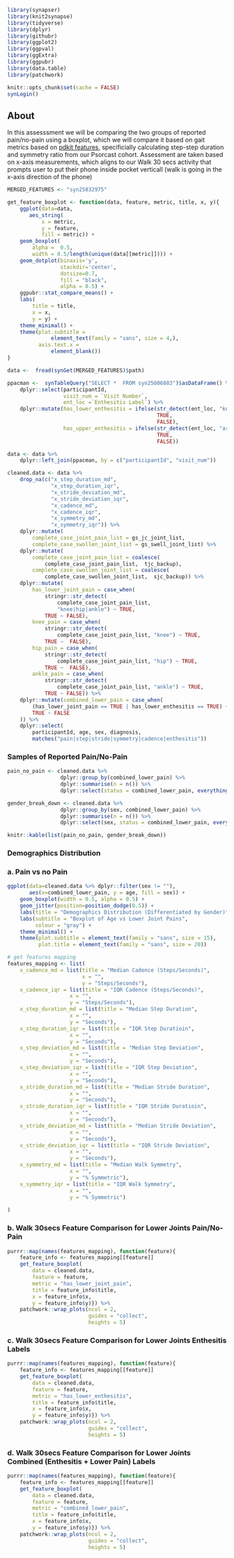 ```r
library(synapser)
library(knit2synapse)
library(tidyverse)
library(dplyr)
library(githubr)
library(ggplot2)
library(ggpval)
library(ggExtra)
library(ggpubr)
library(data.table)
library(patchwork)

knitr::opts_chunk$set(cache = FALSE)
synLogin()
```

## About
In this assesssment we will be comparing the two groups of reported pain/no-pain using a boxplot, which we will compare it based on gait metrics based on [pdkit features](https://pdkit.readthedocs.io/en/latest/gait.html), specificially calculating step-step duration and symmetry ratio from our Psorcast cohort. Assessment are taken based on x-axis measurements, which aligns to our Walk 30 secs activity that prompts user to put their phone inside pocket verticall (walk is going in the x-axis direction of the phone)

```r
MERGED_FEATURES <- "syn25832975"
```

```r
get_feature_boxplot <- function(data, feature, metric, title, x, y){
    ggplot(data=data, 
       aes_string(
           x = metric, 
           y = feature,
           fill = metric)) +
    geom_boxplot(
        alpha =  0.5,
        width = 0.5/length(unique(data[[metric]]))) +
    geom_dotplot(binaxis='y', 
                 stackdir='center', 
                 dotsize=0.7, 
                 fill = "black", 
                 alpha = 0.5) +
    ggpubr::stat_compare_means() +
    labs(
        title = title,
        x = x, 
        y = y) +
    theme_minimal() +  
    theme(plot.subtitle = 
              element_text(family = "sans", size = 4,),
          axis.text.x = 
              element_blank())
}
```

```r
data <-  fread(synGet(MERGED_FEATURES)$path)

ppacman <-  synTableQuery("SELECT *  FROM syn25006883")$asDataFrame() %>% 
    dplyr::select(participantId, 
                  visit_num = `Visit Number`, 
                  ent_loc =`Enthesitis Label`) %>%
    dplyr::mutate(has_lower_enthesitis = ifelse(str_detect(ent_loc, "knee|achilles"), 
                                                TRUE, 
                                                FALSE),
                  has_upper_enthesitis = ifelse(str_detect(ent_loc, "arm"), 
                                                TRUE, 
                                                FALSE))

data <- data %>%
    dplyr::left_join(ppacman, by = c("participantId", "visit_num"))
```


```r
cleaned.data <- data %>% 
    drop_na(c("x_step_duration_md",
              "x_step_duration_iqr",
              "x_stride_deviation_md",
              "x_stride_deviation_iqr",
              "x_cadence_md",
              "x_cadence_iqr",
              "x_symmetry_md",
              "x_symmetry_iqr")) %>%
    dplyr::mutate(
        complete_case_joint_pain_list = gs_jc_joint_list,
        complete_case_swollen_joint_list = gs_swell_joint_list) %>%
    dplyr::mutate(
        complete_case_joint_pain_list = coalesce(
            complete_case_joint_pain_list,  tjc_backup),
        complete_case_swollen_joint_list = coalesce(
            complete_case_swollen_joint_list,  sjc_backup)) %>%
    dplyr::mutate(
        has_lower_joint_pain = case_when(
            stringr::str_detect(
                complete_case_joint_pain_list, 
                "knee|hip|ankle") ~ TRUE, 
            TRUE ~ FALSE),
        knee_pain = case_when(
            stringr::str_detect(
                complete_case_joint_pain_list, "knee") ~ TRUE, 
            TRUE ~  FALSE),
        hip_pain = case_when(
            stringr::str_detect(
                complete_case_joint_pain_list, "hip") ~ TRUE, 
            TRUE ~  FALSE),
        ankle_pain = case_when(
            stringr::str_detect(
                complete_case_joint_pain_list, "ankle") ~ TRUE, 
            TRUE ~ FALSE)) %>%
    dplyr::mutate(combined_lower_pain = case_when(
        (has_lower_joint_pain == TRUE | has_lower_enthesitis == TRUE) ~ TRUE,
        TRUE ~ FALSE
    )) %>%
    dplyr::select(
        participantId, age, sex, diagnosis, 
        matches("pain|step|stride|symmetry|cadence|enthesitis"))
```

### Samples of Reported Pain/No-Pain
```r
pain_no_pain <- cleaned.data %>% 
                 dplyr::group_by(combined_lower_pain) %>% 
                 dplyr::summarise(n = n()) %>%
                 dplyr::select(status = combined_lower_pain, everything())

gender_break_down <- cleaned.data %>% 
                 dplyr::group_by(sex, combined_lower_pain) %>% 
                 dplyr::summarise(n = n()) %>%
                 dplyr::select(sex, status = combined_lower_pain, everything())

knitr::kable(list(pain_no_pain, gender_break_down))
```

### Demographics Distribution

### a. Pain vs no Pain
```r
ggplot(data=cleaned.data %>% dplyr::filter(sex != ""), 
       aes(x=combined_lower_pain, y = age, fill = sex)) +
    geom_boxplot(width = 0.5, alpha = 0.5) +
    geom_jitter(position=position_dodge(0.5)) +
    labs(title = "Demographics Distribution (Differentiated by Gender)") +
    labs(subtitle = "Boxplot of Age vs Lower Joint Pains",
         colour = "gray") +
    theme_minimal() +  
    theme(plot.subtitle = element_text(family = "sans", size = 15),
          plot.title = element_text(family = "sans", size = 20))
```


```r
# get features mapping
features_mapping <- list(
    x_cadence_md = list(title = "Median Cadence (Steps/Seconds)",
                        x = "",
                        y = "Steps/Seconds"),
    x_cadence_iqr = list(title = "IQR Cadence (Steps/Seconds)",
                    x = "",
                    y = "Steps/Seconds"),
    x_step_duration_md = list(title = "Median Step Duration",
                    x = "",
                    y = "Seconds"),
    x_step_duration_iqr = list(title = "IQR Step Duratioin",
                    x = "",
                    y = "Seconds"),
    x_step_deviation_md = list(title = "Median Step Deviation",
                    x = "",
                    y = "Seconds"),
    x_step_deviation_iqr = list(title = "IQR Step Deviation",
                    x = "",
                    y = "Seconds"),
    x_stride_duration_md = list(title = "Median Stride Duration",
                    x = "",
                    y = "Seconds"),
    x_stride_duration_iqr = list(title = "IQR Stride Duratioin",
                    x = "",
                    y = "Seconds"),
    x_stride_deviation_md = list(title = "Median Stride Deviation",
                    x = "",
                    y = "Seconds"),
    x_stride_deviation_iqr = list(title = "IQR Stride Deviation",
                    x = "",
                    y = "Seconds"),
    x_symmetry_md = list(title = "Median Walk Symmetry",
                    x = "",
                    y = "% Symmetric"),
    x_symmetry_iqr = list(title = "IQR Walk Symmetry",
                    x = "",
                    y = "% Symmetric")
    
)
```


### b. Walk 30secs Feature Comparison for Lower Joints Pain/No-Pain
```r
purrr::map(names(features_mapping), function(feature){
    feature_info <- features_mapping[[feature]]
    get_feature_boxplot(
        data = cleaned.data,
        feature = feature,
        metric = "has_lower_joint_pain",
        title = feature_info$title,
        x = feature_info$x,
        y = feature_info$y)}) %>% 
    patchwork::wrap_plots(ncol = 2, 
                          guides = "collect",
                          heights = 5)
```


### c. Walk 30secs Feature Comparison for Lower Joints Enthesitis Labels
```r
purrr::map(names(features_mapping), function(feature){
    feature_info <- features_mapping[[feature]]
    get_feature_boxplot(
        data = cleaned.data,
        feature = feature,
        metric = "has_lower_enthesitis",
        title = feature_info$title,
        x = feature_info$x,
        y = feature_info$y)}) %>% 
    patchwork::wrap_plots(ncol = 2, 
                          guides = "collect",
                          heights = 5)
```

### d. Walk 30secs Feature Comparison for Lower Joints Combined (Enthesitis + Lower Pain) Labels
```r
purrr::map(names(features_mapping), function(feature){
    feature_info <- features_mapping[[feature]]
    get_feature_boxplot(
        data = cleaned.data,
        feature = feature,
        metric = "combined_lower_pain",
        title = feature_info$title,
        x = feature_info$x,
        y = feature_info$y)}) %>% 
    patchwork::wrap_plots(ncol = 2, 
                          guides = "collect",
                          heights = 5)
```

